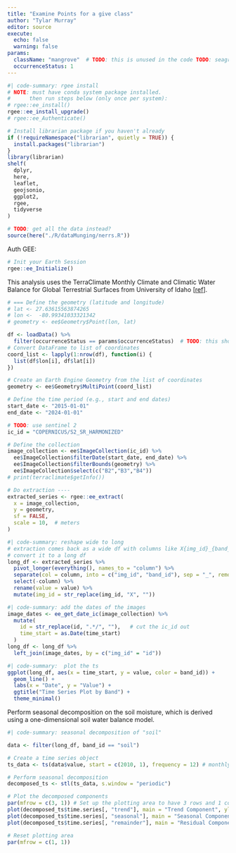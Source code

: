 ```yaml
---
title: "Examine Points for a give class"
author: "Tylar Murray"
editor: source
execute: 
  echo: false
  warning: false
params:
  className: "mangrove"  # TODO: this is unused in the code TODO: seagrass
  occurrenceStatus: 1
---
```


```r
#| code-summary: rgee install
# NOTE: must have conda system package installed.
#      then run steps below (only once per system):
# rgee::ee_install()
rgee::ee_install_upgrade()
# rgee::ee_Authenticate()
```

```r
# Install librarian package if you haven't already
if (!requireNamespace("librarian", quietly = TRUE)) {
  install.packages("librarian")
}
library(librarian)
shelf(
  dplyr,
  here,
  leaflet,
  geojsonio,
  ggplot2,
  rgee,
  tidyverse
)

# TODO: get all the data instead?
source(here("./R/dataMunging/nerrs.R"))
```

Auth GEE:
```r
# Init your Earth Session  
rgee::ee_Initialize()
```

This analysis uses the TerraClimate Monthly Climate and Climatic Water Balance for Global Terrestrial Surfaces from University of Idaho [[ref](https://developers.google.com/earth-engine/datasets/catalog/IDAHO_EPSCOR_TERRACLIMATE)].


```r
# === Define the geometry (latitude and longitude)
# lat <- 27.63615563874265
# lon <-  -80.99341033321342
# geometry <- ee$Geometry$Point(lon, lat)

df <- loadData() %>%
  filter(occurrenceStatus == params$occurrenceStatus)  # TODO: this should filter using className
# Convert DataFrame to list of coordinates
coord_list <- lapply(1:nrow(df), function(i) {
  list(df$lon[i], df$lat[i])
})

# Create an Earth Engine Geometry from the list of coordinates
geometry <- ee$Geometry$MultiPoint(coord_list)

# Define the time period (e.g., start and end dates)
start_date <- "2015-01-01"
end_date <- "2024-01-01"

# TODO: use sentinel 2
ic_id = "COPERNICUS/S2_SR_HARMONIZED"
```

```r
# Define the collection
image_collection <- ee$ImageCollection(ic_id) %>%
  ee$ImageCollection$filterDate(start_date, end_date) %>%
  ee$ImageCollection$filterBounds(geometry) %>%
  ee$ImageCollection$select(c("B2","B3","B4"))  
# print(terraclimate$getInfo())

# Do extraction ----
extracted_series <- rgee::ee_extract(
  x = image_collection, 
  y = geometry,
  sf = FALSE,
  scale = 10,  # meters
)
```
```r
#| code-summary: reshape wide to long
# extraction comes back as a wide df with columns like X{img_id}_{band_id}
# convert it to a long df
long_df <- extracted_series %>%
  pivot_longer(everything(), names_to = "column") %>%
  separate(col = column, into = c("img_id", "band_id"), sep = "_", remove = FALSE) %>%
  select(-column) %>%
  rename(value = value) %>%
  mutate(img_id = str_replace(img_id, "X", ""))
```
```r
#| code-summary: add the dates of the images
image_dates <- ee_get_date_ic(image_collection) %>%
  mutate(
    id = str_replace(id, ".*/", ""),   # cut the ic_id out
    time_start = as.Date(time_start)
  ) 
long_df <- long_df %>%
  left_join(image_dates, by = c("img_id" = "id"))
```

```r
#| code-summary:  plot the ts
ggplot(long_df, aes(x = time_start, y = value, color = band_id)) +
  geom_line() +
  labs(x = "Date", y = "Value") +
  ggtitle("Time Series Plot by Band") +
  theme_minimal()
```


Perform seasonal decomposition on the soil moisture, which is derived using a one-dimensional soil water balance model.

```r
#| code-summary: seasonal decomposition of "soil"

data <- filter(long_df, band_id == "soil")

# Create a time series object
ts_data <- ts(data$value, start = c(2010, 1), frequency = 12) # monthly 

# Perform seasonal decomposition
decomposed_ts <- stl(ts_data, s.window = "periodic")

# Plot the decomposed components
par(mfrow = c(3, 1)) # Set up the plotting area to have 3 rows and 1 column
plot(decomposed_ts$time.series[, "trend"], main = "Trend Component", ylab = "Trend", xlab = "Time")
plot(decomposed_ts$time.series[, "seasonal"], main = "Seasonal Component", ylab = "Seasonal", xlab = "Time")
plot(decomposed_ts$time.series[, "remainder"], main = "Residual Component", ylab = "Residuals", xlab = "Time")

# Reset plotting area
par(mfrow = c(1, 1))
```
